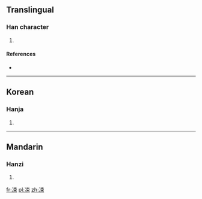 ==Translingual==

===Han character===
{{Han char|rn=15|rad=冫|as=07|sn=9|four=|canj=戈一木中 (IMDL)|ids=⿰[[冫]][[束]]}}

# {{defn|Han|sort=冫07}}

====References====
* {{Han ref|kx=0132.280|dkj=01650|dj=0296.150|hdz=10297.170|uh=51C1|ud=20929}}

----

==Korean==

===Hanja===
{{ko-hanja|hangeul=수|rv=su|mr=su}}

# {{defn|lang=ko|sort=冫07}}

----

==Mandarin==

===Hanzi===
{{cmn-hanzi|pin=[[shù]] ([[shu4]])|wg=shu<sup>4</sup>}}

# {{defn|lang=cmn|sort=冫07}}

[[fr:凁]]
[[pl:凁]]
[[zh:凁]]